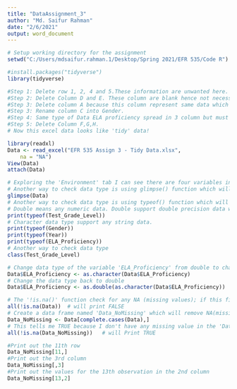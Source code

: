 ---
title: "DataAssignment_3"
author: "Md. Saifur Rahman"
date: "2/6/2021"
output: word_document
---
```{r setup working directory}
# Setup working directory for the assignment
setwd("C:/Users/mdsaifur.rahman.1/Desktop/Spring 2021/EFR 535/Code R")
```

```{r load tidyverse}
#install.packages("tidyverse")
library(tidyverse)
```

```{r Tidy the data in Excel, preparing it for analysis in R}
#Step 1: Delete row 1, 2, 4 and 5.These information are unwanted here.
#Step 2: Delete Column D and E. These column are blank hence not necessary.
#Step 3: Delete column A because this column represent same data which we will not require for data analysis. 
#Step 3: Rename column C into Gender. 
#Step 4: Same type of Data ELA proficiency spread in 3 column but must be in one column and each row must contain different observation. Create column 'ELA_Proficiency' and 'Year' and transform information from column F,G,H into these two column but in different rows of each column.
#Step 5: Delete Column F,G,H.
# Now this excel data looks like 'tidy' data!
```

```{r Import data into RStudio and attach the data}
library(readxl)
Data <- read_excel("EFR 535 Assign 3 - Tidy Data.xlsx", 
    na = "NA")
View(Data)
attach(Data)

```

```{r  Explore and report the types of variables in the data}
# Exploring the 'Environment' tab I can see there are four variables in this data set where (i) data type for the 'Test_Grade_level' variable is number (more specifically double), (ii) data type for the 'Gender' variable is character, (iii) data type for the 'Year' variable is character, (iv)data type for the 'ELA_Proficiency' variable is number (more specifically double).
# Another way to check data type is using glimpse() function which will print entire data with data type.
glimpse(Data)
# Another way to check data type is using typeof() function which will provide data type of a specific variable.
# Double means any numeric data. Double support double precision data which require 64 bits in memory to store that data.This is floating point/ decimal data type.  
print(typeof(Test_Grade_Level))
# Character data type support any string data. 
print(typeof(Gender))
print(typeof(Year))
print(typeof(ELA_Proficiency))
# Another way to check data type
class(Test_Grade_Level)
```

```{r Chnage variable data type and then change the type back if necessary}
# Change data type of the variable 'ELA_Proficiency' from double to character
Data$ELA_Proficiency <- as.character(Data$ELA_Proficiency)
# Change the data type back to double
Data$ELA_Proficiency <- as.double(as.character(Data$ELA_Proficiency))
```

```{r Create a new data frame that contains no missing data and perform a test to confirm}
# The '!is.na()' function check for any NA (missing values); if this find NA then print FALSE (because I am using not(!)), otherwise print TRUE. Then, 'all()' function check if all values are TRUE. I am using combination of these two functions which tells me TRUE only if there is no NA (missing value), otherwise tells FLASE. Now, this tells FALSE because I have NA in my Data.  
all(!is.na(Data))  # will print FALSE
# Create a data frame named 'Data_NoMissing' which will remove NA(missing data) by using complete.cases() function.
Data_NoMissing <- Data[complete.cases(Data),] 
# This tells me TRUE because I don't have any missing value in the 'Data_NoMissing' data frame.
all(!is.na(Data_NoMissing))   # will Print TRUE

```

```{r navigating the new data frame}
#Print out the 11th row
Data_NoMissing[11,]
#Print out the 3rd column
Data_NoMissing[,3]
#Print out the values for the 13th observation in the 2nd column
Data_NoMissing[13,2]
```

